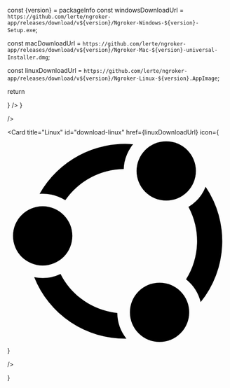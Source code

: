 
  const {version} = packageInfo
  const windowsDownloadUrl = `https://github.com/lerte/ngroker-app/releases/download/v${version}/Ngroker-Windows-${version}-Setup.exe`;
  
  const macDownloadUrl = `https://github.com/lerte/ngroker-app/releases/download/v${version}/Ngroker-Mac-${version}-universal-Installer.dmg`;
    
  const linuxDownloadUrl = `https://github.com/lerte/ngroker-app/releases/download/v${version}/Ngroker-Linux-${version}.AppImage`;

return <div className="container-fluid h-full grid place-content-center">

<Cards className="transition-transform flex flex-col md:flex-row scale-[300%] md:scale-[180%] lg:scale-[240%] xl:scale-[300%]">
  <Card
    title="Windows"
    href={windowsDownloadUrl}
    icon={
      <svg
        height="44"
        viewBox="0 0 24 24"
        xmlns="http://www.w3.org/2000/svg"
      >
        <path
          className="fill-[#f26522]"
          d="M11.35 0H0v11.35h11.35z"
        />
        <path
          className="fill-[#8dc63f]"
          d="M23.88 0H12.53v11.35h11.35z"
        />
        <path
          className="fill-[#00aeef]"
          d="M11.35 12.53H0v11.35h11.35z"
        />
        <path
          className="fill-[#ffc20e]"
          d="M23.88 12.53H12.53v11.35h11.35z"
        />
      </svg>
    }
  />
  <Card
    title="macOS"
    href={macDownloadUrl}
    icon={<svg className="fill-black dark:fill-white" height="44" viewBox="0 0 17 48" xmlns="http://www.w3.org/2000/svg"><path d="m15.5752 19.0792a4.2055 4.2055 0 0 0 -2.01 3.5376 4.0931 4.0931 0 0 0 2.4908 3.7542 9.7779 9.7779 0 0 1 -1.2755 2.6351c-.7941 1.1431-1.6244 2.2862-2.8878 2.2862s-1.5883-.734-3.0443-.734c-1.42 0-1.9252.7581-3.08.7581s-1.9611-1.0589-2.8876-2.3584a11.3987 11.3987 0 0 1 -1.9373-6.1487c0-3.61 2.3464-5.523 4.6566-5.523 1.2274 0 2.25.8062 3.02.8062.734 0 1.8771-.8543 3.2729-.8543a4.3778 4.3778 0 0 1 3.6822 1.841zm-6.8586-2.0456a1.3865 1.3865 0 0 1 -.2527-.024 1.6557 1.6557 0 0 1 -.0361-.337 4.0341 4.0341 0 0 1 1.0228-2.5148 4.1571 4.1571 0 0 1 2.7314-1.4078 1.7815 1.7815 0 0 1 .0361.373 4.1487 4.1487 0 0 1 -.9867 2.587 3.6039 3.6039 0 0 1 -2.5148 1.3236z"></path></svg>}

/>

  <Card
    title="Linux"
    id="download-linux"
    href={linuxDownloadUrl}
    icon={<svg className="fill-[#e95420] dark:fill-white" xmlns="http://www.w3.org/2000/svg" viewBox="0 0 60.45 57.87"><circle cx="9.66" cy="27.41" r="8.12"/><circle cx="43.48" cy="9.61" r="8.12"/><path d="M7.34,38.71A26.67,26.67,0,0,0,32.58,55.55a11.47,11.47,0,0,1-2.49-7Q29,48.4,28,48.19A19.62,19.62,0,0,1,14.55,37.83,11.49,11.49,0,0,1,7.34,38.71Z"/><circle cx="41.65" cy="48.35" r="8.12"/><path d="M48.9,39.31a11.58,11.58,0,0,1,4,6.25,26.64,26.64,0,0,0,1.36-31.63,11.47,11.47,0,0,1-4.7,5.54A19.73,19.73,0,0,1,48.9,39.31Z"/><path d="M9.68,15.85a11.44,11.44,0,0,1,2.4.25,11.72,11.72,0,0,1,3.77,1.54,19.73,19.73,0,0,1,16-8.56,12.15,12.15,0,0,1,.22-1.9h0a11.75,11.75,0,0,1,2.34-4.89A26.9,26.9,0,0,0,8.82,15.88C9.11,15.86,9.39,15.85,9.68,15.85Z"/></svg>}

/>

</Cards>

</div>

}
